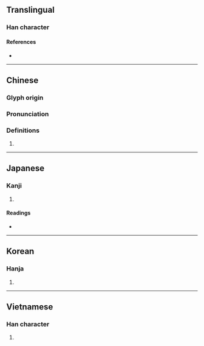 {{character info/new}}
==Translingual==

===Han character===
{{Han char|rn=46|rad=山|as=09|sn=12|four=27767|canj=UAHU|ids=⿰山眉}}

====References====
* {{Han ref|kx=0316.160|dkj=08278|dj=0616.370|hdz=10789.120|uh=5D4B|ud=23883|bh=D8DD|bd=55517}}

----

==Chinese==
{{zh-forms}}

===Glyph origin===
{{Han etym}}

===Pronunciation===
{{zh-pron
|m=méi
|c=mei4
|mc=y
|oc=y
|ma=
|cat=pn
}}

===Definitions===
{{zh-hanzi}}

# {{zh-only|峨嵋}}

----

==Japanese==

===Kanji===
{{ja-kanji|grade=|rs=山09}}

# {{defn|lang=ja|sort=山09}}

====Readings====
* {{ja-readings|on=[[び]] (bi), [[ばい]] (bai), [[み]] (mi)|kun=}}

----

==Korean==

===Hanja===
{{ko-hanja|hangeul=미|rv=mi|mr=mi}}

# {{defn|lang=ko|sort=山09}}

----

==Vietnamese==

===Han character===
{{vi-hantu|[[mi]]|rs=山09}}

# {{defn|lang=vi|sort=山09}}